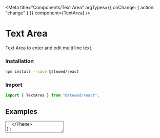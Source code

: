 
<Meta
  title="Components/Text Area"
  argTypes={{ onChange: { action: "change" } }}
  component={TextArea}
/>

# Text Area

Text Area to enter and edit multi line text.

### Installation

```bash
npm install --save @stewed/react
```

### Import

```js
import { TextArea } from "@stewed/react";
```

## Examples

  <Theme>
    <TextArea {...args} />
  </Theme>
);

### Base

<Canvas>
  <Story
    name="Base"
    args={{
      placeholder: "Type your value...",
      skin: "default",
      disabled: false,
    }}>
    {Template.bind({})}
  </Story>
</Canvas>

## Props

<ArgsTable of={TextArea} />
